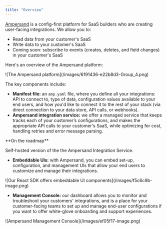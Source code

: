 ```yaml
---
title: "Overview"
---
```


[Ampersand](https://www.withampersand.com/) is a config-first platform for SaaS builders who are creating user-facing integrations. We allow you to:

* Read data from your customer's SaaS
* Write data to your customer's SaaS
* Coming soon: subscribe to events (creates, deletes, and field changes) in your customer's SaaS

Here's an overview of the Ampersand platform:

<Frame caption="The Ampersand platform">![The Ampersand platform](/images/6191436-e22b8d3-Group_4.png)</Frame>



The key components include:

* **Manifest file:** an `amp.yaml` file, where you define all your integrations: API to connect to, type of data, configuration values available to your end users, and how you'd like to connect it to the rest of your stack (via direct connection to your data store, API calls, or webhooks).
* **Ampersand integration service:** we offer a managed service that keeps tracks each of your customer’s configurations, and makes the appropriate API calls to your customer's SaaS, while optimizing for cost, handling retries and error message parsing.


<Note>
**On the roadmap**
 
 Self-hosted version of the the Ampersand Integration Service.
</Note>

* **Embeddable UIs:** with Ampersand, you can embed set-up, configuration, and management UIs that allow your end users to customize and manage their integrations.

<Frame caption="Our React SDK offers embeddable UI components">![Our React SDK offers embeddable UI components](/images/f5c6c9b-image.png)</Frame>



* **Management Console:** our dashboard allows you to monitor and troubleshoot your customers' integrations, and is a place for your customer-facing teams to set up and manage end-user configurations if you want to offer white-glove onboarding and support experiences.

<Frame caption="Ampersand Management Console">![Ampersand Management Console](/images/ef05f17-image.png)</Frame>

